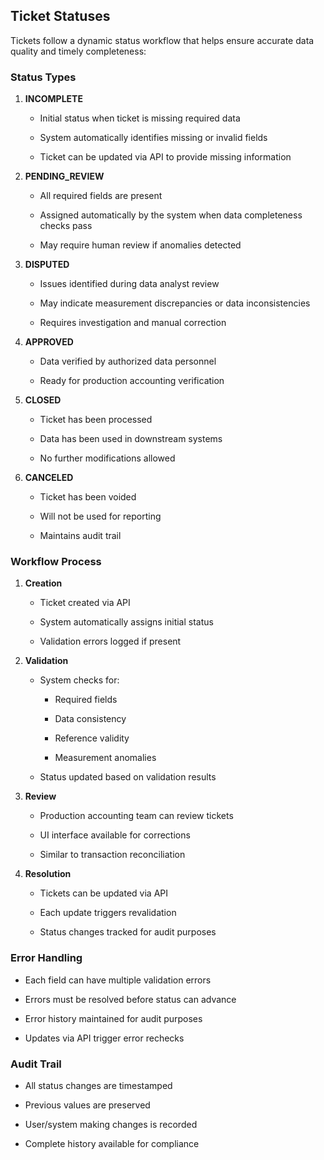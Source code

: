 ## Ticket Statuses

Tickets follow a dynamic status workflow that helps ensure accurate data quality and timely completeness:

### Status Types

1. **INCOMPLETE**

   * Initial status when ticket is missing required data

   * System automatically identifies missing or invalid fields

   * Ticket can be updated via API to provide missing information

2. **PENDING_REVIEW**

   * All required fields are present

   * Assigned automatically by the system when data completeness checks pass

   * May require human review if anomalies detected

3. **DISPUTED**

   * Issues identified during data analyst review

   * May indicate measurement discrepancies or data inconsistencies

   * Requires investigation and manual correction

4. **APPROVED**

   * Data verified by authorized data personnel

   * Ready for production accounting verification

5. **CLOSED**

   * Ticket has been processed

   * Data has been used in downstream systems

   * No further modifications allowed

6. **CANCELED**

   * Ticket has been voided

   * Will not be used for reporting

   * Maintains audit trail

### Workflow Process

1. **Creation**

   * Ticket created via API

   * System automatically assigns initial status

   * Validation errors logged if present

2. **Validation**

   * System checks for:

     * Required fields

     * Data consistency

     * Reference validity

     * Measurement anomalies

   * Status updated based on validation results

3. **Review**

   * Production accounting team can review tickets

   * UI interface available for corrections

   * Similar to transaction reconciliation

4. **Resolution**

   * Tickets can be updated via API

   * Each update triggers revalidation

   * Status changes tracked for audit purposes

### Error Handling

* Each field can have multiple validation errors

* Errors must be resolved before status can advance

* Error history maintained for audit purposes

* Updates via API trigger error rechecks

### Audit Trail

* All status changes are timestamped

* Previous values are preserved

* User/system making changes is recorded

* Complete history available for compliance